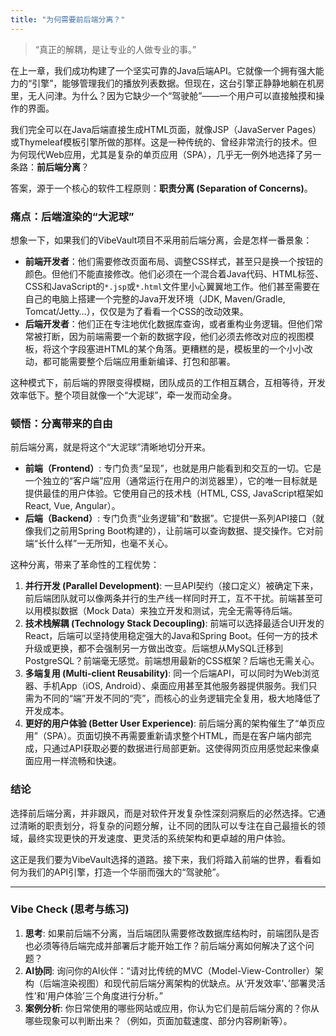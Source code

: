 ```yaml
---
title: "为何需要前后端分离？"
---
```


> "真正的解耦，是让专业的人做专业的事。"

在上一章，我们成功构建了一个坚实可靠的Java后端API。它就像一个拥有强大能力的“引擎”，能够管理我们的播放列表数据。但现在，这台引擎正静静地躺在机房里，无人问津。为什么？因为它缺少一个“驾驶舱”——一个用户可以直接触摸和操作的界面。

我们完全可以在Java后端直接生成HTML页面，就像JSP（JavaServer Pages）或Thymeleaf模板引擎所做的那样。这是一种传统的、曾经非常流行的技术。但为何现代Web应用，尤其是复杂的单页应用（SPA），几乎无一例外地选择了另一条路：**前后端分离**？

答案，源于一个核心的软件工程原则：**职责分离 (Separation of Concerns)**。

### 痛点：后端渲染的“大泥球”

想象一下，如果我们的VibeVault项目不采用前后端分离，会是怎样一番景象：

*   **前端开发者**：他们需要修改页面布局、调整CSS样式，甚至只是换一个按钮的颜色。但他们不能直接修改。他们必须在一个混合着Java代码、HTML标签、CSS和JavaScript的`*.jsp`或`*.html`文件里小心翼翼地工作。他们甚至需要在自己的电脑上搭建一个完整的Java开发环境（JDK, Maven/Gradle, Tomcat/Jetty...），仅仅是为了看看一个CSS的改动效果。
*   **后端开发者**：他们正在专注地优化数据库查询，或者重构业务逻辑。但他们常常被打断，因为前端需要一个新的数据字段，他们必须去修改对应的视图模板，将这个字段塞进HTML的某个角落。更糟糕的是，模板里的一个小小改动，都可能需要整个后端应用重新编译、打包和部署。

这种模式下，前后端的界限变得模糊，团队成员的工作相互耦合，互相等待，开发效率低下。整个项目就像一个“大泥球”，牵一发而动全身。

### 顿悟：分离带来的自由

前后端分离，就是将这个“大泥球”清晰地切分开来。

*   **前端（Frontend）**: 专门负责“呈现”，也就是用户能看到和交互的一切。它是一个独立的“客户端”应用（通常运行在用户的浏览器里），它的唯一目标就是提供最佳的用户体验。它使用自己的技术栈（HTML, CSS, JavaScript框架如React, Vue, Angular）。
*   **后端（Backend）**: 专门负责“业务逻辑”和“数据”。它提供一系列API接口（就像我们之前用Spring Boot构建的），让前端可以查询数据、提交操作。它对前端“长什么样”一无所知，也毫不关心。

这种分离，带来了革命性的工程优势：

1.  **并行开发 (Parallel Development)**: 一旦API契约（接口定义）被确定下来，前后端团队就可以像两条并行的生产线一样同时开工，互不干扰。前端甚至可以用模拟数据（Mock Data）来独立开发和测试，完全无需等待后端。
2.  **技术栈解耦 (Technology Stack Decoupling)**: 前端可以选择最适合UI开发的React，后端可以坚持使用稳定强大的Java和Spring Boot。任何一方的技术升级或更换，都不会强制另一方做出改变。后端想从MySQL迁移到PostgreSQL？前端毫无感觉。前端想用最新的CSS框架？后端也无需关心。
3.  **多端复用 (Multi-client Reusability)**: 同一个后端API，可以同时为Web浏览器、手机App（iOS, Android）、桌面应用甚至其他服务器提供服务。我们只需为不同的“端”开发不同的“壳”，而核心的业务逻辑完全复用，极大地降低了开发成本。
4.  **更好的用户体验 (Better User Experience)**: 前后端分离的架构催生了“单页应用”（SPA）。页面切换不再需要重新请求整个HTML，而是在客户端内部完成，只通过API获取必要的数据进行局部更新。这使得网页应用感觉起来像桌面应用一样流畅和快速。

### 结论

选择前后端分离，并非跟风，而是对软件开发复杂性深刻洞察后的必然选择。它通过清晰的职责划分，将复杂的问题分解，让不同的团队可以专注在自己最擅长的领域，最终实现更快的开发速度、更灵活的系统架构和更卓越的用户体验。

这正是我们要为VibeVault选择的道路。接下来，我们将踏入前端的世界，看看如何为我们的API引擎，打造一个华丽而强大的“驾驶舱”。

---

### Vibe Check (思考与练习)

1.  **思考**: 如果前后端不分离，当后端团队需要修改数据库结构时，前端团队是否也必须等待后端完成并部署后才能开始工作？前后端分离如何解决了这个问题？
2.  **AI协同**: 询问你的AI伙伴：“请对比传统的MVC（Model-View-Controller）架构（后端渲染视图）和现代前后端分离架构的优缺点。从‘开发效率’、‘部署灵活性’和‘用户体验’三个角度进行分析。”
3.  **案例分析**: 你日常使用的哪些网站或应用，你认为它们是前后端分离的？你从哪些现象可以判断出来？（例如，页面加载速度、部分内容刷新等）。 